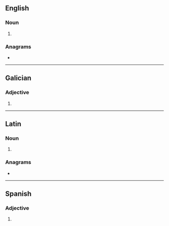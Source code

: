 {{also|Malos|mālos}}
==English==

===Noun===
{{head|en|noun form}}

# {{plural of|en|malo}}

===Anagrams===
* {{anagrams|en|a=almos|Lomas|Salmo|Smola|Somal|loams|lomas|molas|sloam|somal}}

----

==Galician==

===Adjective===
{{head|gl|adjective form}}

# {{masculine plural of|gl|malo}}

----

==Latin==

===Noun===
{{la-noun-form|mālōs}}

# {{inflection of|la|mālus||acc|p}}

===Anagrams===
* {{anagrams|la|salmo}}

----

==Spanish==

===Adjective===
{{head|es|adjective form}}

# {{adj form of|es|malo||m|p}}